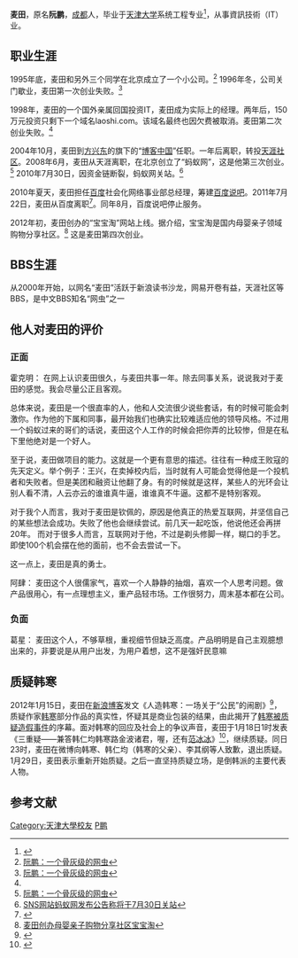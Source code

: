 {{multiple issues|
{{blpdispute|time=2015-06-01T11:44:14+00:00}}
{{blpsources|time=2015-06-01T11:44:14+00:00}}
{{disputed|time=2015-06-01T11:44:14+00:00}}
}}
'''麦田'''，原名'''阮鹏'''，[[成都|成都]]人，毕业于[[天津大学|天津大学]]系统工程专业<ref>{{cite web|url=http://finance.qq.com/a/20081121/002492.htm|title=阮鹏：一个骨灰级的网虫|publisher=腾讯网，来源：南方都市报|author=|date=2008年11月21日|accessdate=2012-04-17 |language=Zh-hans}}</ref>，从事資訊技術（IT）业。

==职业生涯==
1995年底，麦田和另外三个同学在北京成立了一个小公司。<ref>[http://finance.qq.com/a/20081121/002492.htm 阮鹏：一个骨灰级的网虫]</ref> 1996年冬，公司关门歇业，麦田第一次创业失败。<ref name="阮鹏：一个骨灰级的网虫">[http://finance.qq.com/a/20081121/002492_2.htm 阮鹏：一个骨灰级的网虫]</ref>

1998年，麦田的一个国外亲属回国投资IT，麦田成为实际上的经理。两年后，150万元投资只剩下一个域名laoshi.com。该域名最终也因欠费被取消。麦田第二次创业失败。<ref name="阮鹏：一个骨灰级的网虫"/>

2004年10月，麦田到[[方兴东|方兴东]]的旗下的“[[博客中国|博客中国]]”任职。一年后离职，转投[[天涯社区|天涯社区]]。2008年6月，麦田从天涯离职，在北京创立了“蚂蚁网”，这是他第三次创业。<ref>[http://finance.qq.com/a/20081121/002492_4.htm 阮鹏：一个骨灰级的网虫]</ref> 2010年7月30日，因资金链断裂，蚂蚁网关站。<ref>[http://tech.sina.com.cn/i/2010-07-14/18534427794.shtml SNS网站蚂蚁网发布公告称将于7月30日关站]</ref>

2010年夏天，麦田担任[[百度|百度]]社会化网络事业部总经理，筹建[[百度说吧|百度说吧]]。2011年7月22日，麦田从百度离职<ref>{{cite web|url=http://tech.qq.com/a/20110722/000346.htm|title=百度社会化网络事业部总经理麦田正式离职|publisher=腾讯网|author=|date=2011年7月22日|accessdate=2012-04-17|language=Zh-hans|archive-date=2011-07-26|archive-url=https://web.archive.org/web/20110726225924/http://tech.qq.com/a/20110722/000346.htm|dead-url=no}}</ref>。同年8月，百度说吧停止服务。

2012年初，麦田创办的“宝宝淘”网站上线。据介绍，宝宝淘是国内母婴亲子领域购物分享社区。<ref>[http://www.techweb.com.cn/people/2012-01-13/1141800.shtml 麦田创办母婴亲子购物分享社区宝宝淘]</ref> 这是麦田第四次创业。

==BBS生涯==
从2000年开始，以网名“麦田”活跃于新浪读书沙龙，网易开卷有益，天涯社区等BBS，是中文BBS知名“网虫”之一

==他人对麦田的评价==
===正面===
霍克明：
在网上认识麦田很久，与麦田共事一年。除去同事关系，说说我对于麦田的感觉。我会尽量公正且客观。

总体来说，麦田是一个很直率的人，他和人交流很少说些套话，有的时候可能会刺激你。作为他的下属和同事，最开始我们也确实比较难适应他的领导风格。不过用一个蚂蚁过来的哥们的话说，麦田这个人工作的时候会把你弄的比较惨，但是在私下里他绝对是一个好人。

至于说，麦田做项目的能力。这就是一个更有意思的描述。往往有一种成王败寇的先天定义。举个例子：王兴，在卖掉校内后，当时就有人可能会觉得他是一个投机者和失败者。但是美团和融资让他翻了身。有的时候就是这样，某些人的光环会让别人看不清，人云亦云的谁谁真牛逼，谁谁真不牛逼。这都不是特别客观。

对于我个人而言，我对于麦田是钦佩的，原因是他真正的热爱互联网，并坚信自己的某些想法会成功。失败了他也会继续尝试。前几天一起吃饭，他说他还会再拼20年。
而对于很多人而言，互联网对于他，不过是剃头修脚一样，糊口的手艺。即使100个机会摆在他的面前，也不会去尝试一下。

这一点上，麦田是真的勇士。 

阿肆：
麦田这个人很儒家气，喜欢一个人静静的抽烟，喜欢一个人思考问题。做产品很用心，有一点理想主义，重产品轻市场。工作很努力，周末基本都在公司。

===负面===
葛星：
麦田这个人，不够草根，重视细节但缺乏高度。产品明明是自己主观臆想出来的，非要说是从用户出发，为用户着想，这不是强奸民意嘛

==质疑韩寒==
2012年1月15日，麦田在[[新浪博客|新浪博客]]发文《人造韩寒：一场关于“公民”的闹剧》<ref>{{cite web|url=http://blog.sina.com.cn/s/blog_53d349a301011xtb.html?tj=1|title=人造韩寒：一场关于“公民”的闹剧|publisher=新浪网|date=2012年1月15日|deadurl=yes|archiveurl=https://web.archive.org/web/20120119050336/http://blog.sina.com.cn/s/blog_53d349a301011xtb.html?tj=1|archivedate=2012年1月19日|df=|accessdate=2013年4月15日}}</ref>，质疑作家[[韩寒|韩寒]]部分作品的真实性，怀疑其是商业包装的结果，由此揭开了[[韩寒被质疑造假事件|韩寒被质疑造假事件]]的序幕。面对韩寒的回应及社会上的争议声音，麦田于1月18日1时发表《三重疑——兼答韩仁均韩寒路金波诸君，喔，还有[[范冰冰|范冰冰]]》<ref>{{cite web|url=http://blog.sina.com.cn/s/blog_53d349a301011zid.html?tj=1|title=三重疑——兼答韩仁均韩寒路金波诸君，喔，还有范冰冰|publisher=新浪博客|date=2012-01-18|access-date=2013-04-15|archive-url=https://web.archive.org/web/20120120211743/http://blog.sina.com.cn/s/blog_53d349a301011zid.html?tj=1|archive-date=2012-01-20|dead-url=yes}}</ref>，继续质疑。同日23时，麦田在微博向韩寒、韩仁均（韩寒的父亲）、李其纲等人致歉，退出质疑。1月29日，麦田表示重新开始质疑。之后一直坚持质疑立场，是倒韩派的主要代表人物。

== 参考文献 ==
{{Reflist|2}}

[[Category:天津大學校友|Category:天津大學校友]]
[[Category:阮姓|P鹏]]